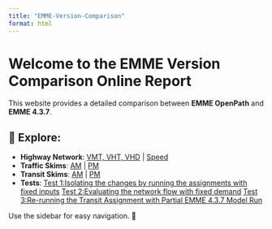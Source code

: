 ```yaml
---
title: "EMME-Version-Comparison"
format: html
---
```


# Welcome to the EMME Version Comparison Online Report

This website provides a detailed comparison between **EMME OpenPath** and **EMME 4.3.7**.

## 📌 Explore:
- **Highway Network**: [VMT, VHT, VHD](notebooks/VMT_VHT_VHD.ipynb) | [Speed](notebooks/Speed.ipynb)
- **Traffic Skims**: [AM](notebooks/TrafficSkimAM.ipynb) | [PM](notebooks/TrafficSkimPM.ipynb)
- **Transit Skims**: [AM](notebooks/TransitSkimAM_compare.ipynb) | [PM](notebooks/TransitSkimPM_compare.ipynb)
- **Tests**: [Test 1:Isolating the changes by running the assignments with fixed inputs](notebooks/TransitSkim_compare_test1.ipynb)
			 [Test 2:Evaluating the network flow with fixed demand](notebooks/TransitSkim_compare_test2.ipynb)
			 [Test 3:Re-running the Transit Assignment with Partial EMME 4.3.7 Model Run](notebooks/TransitSkim_compare_test1.ipynb)

Use the sidebar for easy navigation. 🚀
